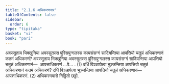 ```yaml
---
title: "2.1.6 अधिकरणवार"
tableOfContents: false
sidebar:
  order: 6
type: "tipitaka"
basket: "vi"
book: "pari"
---
```



<DynamicBreadcrumb />

<Division number="244" book="pari">

<Paragraph number="1000" book="pari">
अवस्सुताय भिक्खुनिया अवस्सुतस्स पुरिसपुग्गलस्स कायसंसग्गं सादियन्तिया आपत्तियो चतुन्नं अधिकरणानं कतमं अधिकरणं? अवस्सुताय भिक्खुनिया अवस्सुतस्स पुरिसपुग्गलस्स कायसंसग्गं सादियन्तिया आपत्तियो चतुन्नं अधिकरणानं—  आपत्ताधिकरणं …पे… . (1)
</Paragraph>

<Paragraph number="1001" book="pari">
दधिं विञ्ञापेत्वा भुञ्जन्तिया आपत्तियो चतुन्नं अधिकरणानं कतमं अधिकरणं? दधिं विञ्ञापेत्वा भुञ्जन्तिया आपत्तियो चतुन्नं अधिकरणानं—  आपत्ताधिकरणं. (2)

</Paragraph>
</Division>

<Paragraph number="1002" type="center" book="pari">
अधिकरणवारो निट्ठितो छट्ठो.
</Paragraph>